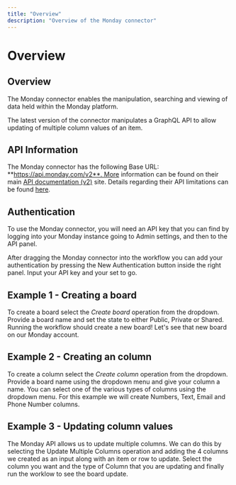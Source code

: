 ```yaml
---
title: "Overview"
description: "Overview of the Monday connector"
---
```


# Overview

## Overview

The Monday connector enables the manipulation, searching and viewing of data held within the Monday platform.

The latest version of the connector manipulates a GraphQL API to allow updating of multiple column values of an item.

## API Information

The Monday connector has the following Base URL: **https://api.monday.com/v2**. More information can be found on their main [API documentation (v2)](https://developer.monday.com/api-reference/docs) site. Details regarding their API limitations can be found [here](https://developer.monday.com/api-reference/docs/rate-limits).

## Authentication

To use the Monday connector, you will need an API key that you can find by logging into your Monday instance going to Admin settings, and then to the API panel.

After dragging the Monday connector into the workflow you can add your authentication by pressing the New Authentication button inside the right panel. Input your API key and your set to go.

## Example 1 - Creating a board

To create a board select the *Create board* operation from the dropdown. Provide a board name and set the state to either Public, Private or Shared. Running the workflow should create a new board! Let's see that new board on our Monday account.

 

## Example 2 - Creating an column

To create a column select the *Create column* operation from the dropdown. Provide a board name using the dropdown menu and give your column a name. You can select one of the various types of columns using the dropdown menu. For this example we will create Numbers, Text, Email and Phone Number columns.

 

 

## Example 3 - Updating column values

The Monday API allows us to update multiple columns. We can do this by selecting the Update Multiple Columns operation and adding the 4 columns we created as an input along with an item or row to update. Select the column you want and the type of Column that you are updating and finally run the worklow to see the board update.

 

 

 

 

 
